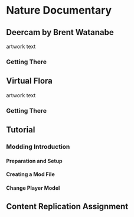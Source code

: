 # Nature Documentary

## Deercam by Brent Watanabe

artwork text

### Getting There


## Virtual Flora

artwork text

### Getting There

## Tutorial

### Modding Introduction 

#### Preparation and Setup
#### Creating a Mod File
#### Change Player Model

## Content Replication Assignment
